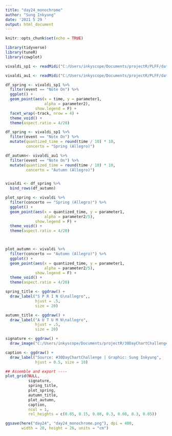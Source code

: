 ```yaml
---
title: "day24_monochrome"
author: "Sung Inkyung"
date: '2021 5 29 '
output: html_document
---
```


```r
knitr::opts_chunk$set(echo = TRUE)
```

```r
library(tidyverse)
library(tuneR)
library(cowplot)
```


```r
vivaldi_sp1 <- readMidi("C:/Users/inkyscope/Documents/projectR/PLFF/data/spring_no1_allegro_gp.mid")

vivaldi_au1 <- readMidi("C:/Users/inkyscope/Documents/projectR/PLFF/data/autumn_no1_allegro_gp.mid")
```


```r
df_spring <- vivaldi_sp1 %>%
  filter(event == "Note On") %>% 
  ggplot() +
  geom_point(aes(x = time, y = parameter1,
                 alpha = parameter2),
             show.legend = F) +
  facet_wrap(~track, nrow = 4) +
  theme_void() +
  theme(aspect.ratio = 4/20)


```

```r
df_spring <- vivaldi_sp1 %>%
  filter(event == "Note On") %>% 
  mutate(quantized_time = round(time / 10) * 10,
         concerto = "Spring (Allegro)")

df_autumn<- vivaldi_au1 %>% 
  filter(event == "Note On") %>% 
  mutate(quantized_time = round(time / 10) * 10,
         concerto = "Autumn (Allegro)")


vivaldi <- df_spring %>% 
  bind_rows(df_autumn) 
```


```r
plot_spring <- vivaldi %>% 
  filter(concerto == "Spring (Allegro)") %>% 
  ggplot() +
  geom_point(aes(x = quantized_time, y = parameter1,
                 alpha = parameter2/5),
             show.legend = F) +
  theme_void() +
  theme(aspect.ratio = 4/20)



plot_autumn <- vivaldi %>% 
  filter(concerto == "Autumn (Allegro)") %>% 
  ggplot() +
  geom_point(aes(x = quantized_time, y = parameter1,
                 alpha = parameter2/5),
             show.legend = F) +
  theme_void() +
  theme(aspect.ratio = 4/20)

```


```r
spring_title <- ggdraw() +
  draw_label("S P R I N G\nallegro",,
             hjust = .5, 
             size = 20)

autumn_title <- ggdraw() +
  draw_label("A U T U M N\nallegro",
             hjust = .5, 
             size = 20)

signature <- ggdraw() + 
  draw_image("C:/Users/inkyscope/Documents/projectR/30DayChartChallenge/day24/data/VivaldiSignature.png", scale = .7) 

caption <- ggdraw() +
  draw_label("Source: #30DayChartChallenge | Graphic: Sung Inkyung",
             hjust = 0.5, size = 10)

## Assemble and export ----
plot_grid(NULL, 
          signature,
          spring_title,
          plot_spring,
          autumn_title,
          plot_autumn,
          caption,
          ncol = 1,
          rel_heights = c(0.05, 0.15, 0.08, 0.3, 0.08, 0.3, 0.05))

ggsave(here("day24", "day24_monochrome.png"), dpi = 400,
       width = 20, height = 26, units = "cm")
```

